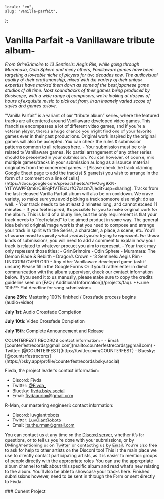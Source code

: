     locale: "en",
    slug: "vanilla-parfait",
};

# Vanilla Parfait -a Vanillaware tribute album-

_From GrimGrimoire to 13 Sentinels: Aegis Rim, while going through Muramasa, Odin Sphere and many others, Vanillaware games have been targeting a loveable niche of players for two decades now. The audiovisual quality of their craftsmanship, mixed with the variety of their unique expertise have marked them down as some of the best japanese game studios of all time. Most soundtracks of their games being produced by Basiscape, with a wide range of composers, we’re looking at dozens of hours of exquisite music to pick out from, in an insanely varied scope of styles and genres to love._

<WrappableParagraph title="Presentation">
    "Vanilla Parfait” is a variant of our “tribute album” series, where the
    featured tracks are all centered around Vanillaware developed video games.
    This franchise encompasses a lot of different video games, and if you’re a
    veteran player, there’s a huge chance you might find one of your favorite
    games ever in their past productions. Original work inspired by the original
    games will also be accepted.
</WrappableParagraph>

<WrappableParagraph title="General COUNTERFEST RECORDS Specific Rules">
    <CtaButton link="/projects/faq" icon="book">
        <span>
            You can check the rules & submission patterns common to all releases
            here.
        </span>
    </CtaButton>
</WrappableParagraph>

<WrappableParagraph title="Vanilla Parfait Specific Music Rules">
    - Your submission must be only related to Vanillaware games. No partial
    arrangement of any other series should be presented in your submission. You
    can however, of course, mix multiple games/tracks in your submission as long
    as all source material originates from the concerned games. - [Please check
    the track claiming Google Sheet page to add the track(s) & game(s) you wish
    to arrange in the form of a comment on a line of
    cells](https://docs.google.com/spreadsheets/d/1wOwg9XN-YtTYAWPFQm8rC8iFqPfVTlEcUafQ7cszm7I/edit?usp=sharing).
    Tracks from the last released Vanilla Parfait album will also be on
    cooldown. We crave variety, so make sure you avoid picking a track someone
    else might do as well. - Your track needs to be at least 2 minutes long, and
    cannot exceed 11 minutes. - If you feel inspired, It’s possible for you to
    make original work for the album. This is kind of a blurry line, but the
    only requirement is that your track needs to “feel related” to the aimed
    product in some way. The general idea behind original/image work is that you
    need to compose and arrange your track in spirit with the Series, a
    character, a place, a scene, etc. You’ll of course need to specify what
    product you’re trying to represent. For those kinds of submissions, you will
    need to add a comment to explain how your track is related to whatever
    product you aim to represent. - Your track may only represent those titles:
    - GrimGrimoire - Odin Sphere - Muramasa: The Demon Blade & Rebirth -
    Dragon’s Crown - 13 Sentinels: Aegis Rim - UNICORN OVERLORD - Any other
    Vanillaware developed game (ask if unsure)
</WrappableParagraph>

<WrappableParagraph title="Track Submission">
    <CtaButton link="https://forms.gle/J6FHy6Bt8k7nN1Zt7" icon="envelope">
        <span>Please fill in the Google Forms</span>
    </CtaButton>
    Or if you’d rather enter in direct communication with the album supervisor, check
    our contact information below. If you send it to us manually, please make sure
    to copy the credits guideline seen on [FAQ / Additional Information](/projects/faq).
</WrappableParagraph>

<WrappableParagraph title="Deadlines">
**June 10th**: Flat deadline for song submissions

**June 25th**: Mastering 100% finished / Crossfade process begins (audio+video)

**July 1st**: Audio Crossfade Completion

**July 10th**: Video Crossfade Completion

**July 15th**: Complete Announcement and Release
</WrappableParagraph>

<WrappableParagraph title="Contact (Questions / Submissions)">
COUNTERFEST RECORDS contact information:
- <DiscordLink title="Discord"/>
- Email: [counterfestrecords@gmail.com](mailto:counterfestrecords@gmail.com)
- Twitter: [@COUNTERFEST](https://twitter.com/COUNTERFEST)
- Bluesky: [@counterfestrecords](https://bsky.app/profile/counterfestrecords.bsky.social)

Fivda, the project leader’s contact information:

-   Discord: Fivda
-   Twitter: [@Fivda\_](https://twitter.com/Fivda_)
-   Bluesky: [fivda.bsky.social](https://bsky.app/profile/fivda.bsky.social)
-   Email: [fivdaaurion@gmail.com](mailto:fivdaaurion@gmail.com)

R-Man, our mastering engineer’s contact information:

-   Discord: luvgiantrobots
-   Twitter: [LuvGiantRobots](https://twitter.com/LuvGiantRobots)
-   Email: [its.the.rman@gmail.com](mailto:its.the.rman@gmail.com)

You can contact us at any time on the <a href="/discord">Discord server</a>, whether it’s for questions, or to tell us you’re done with your submissions, or by DMing/mentioning us on [Twitter](https://twitter.com/KodamaSoft), or contacting us by [Email](mailto:kodamateam@gmail.com). You’re also free to ask for help to other artists on the Discord too! This is the main place we use to directly contact participating artists, as it is easier to mention groups of people directly with the appropriate roles. You can use the appropriate album channel to talk about this specific album and read what’s new relating to the album. You’ll also be able to showcase your tracks here. Finished submissions however, need to be sent in through the Form or sent directly to Fivda.

</WrappableParagraph>

<WrappableParagraph title="Releases Information">
    ### Current Project
    <ProjectInformation slug="vanilla-parfait" />
</WrappableParagraph>
